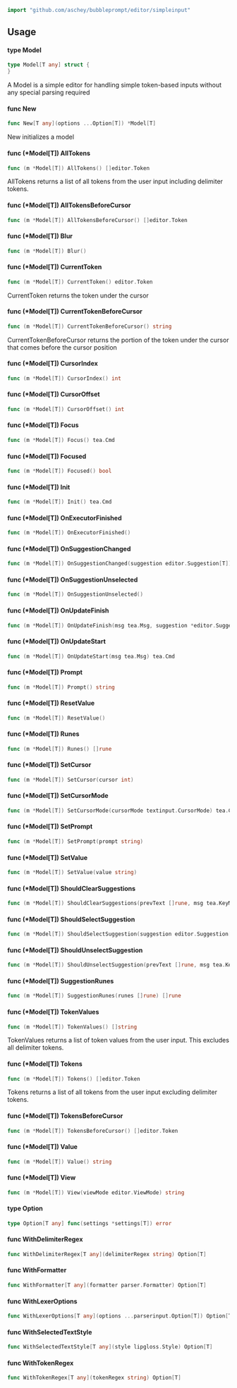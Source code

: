 
 

```go
import "github.com/aschey/bubbleprompt/editor/simpleinput"
```

## Usage

#### type Model

```go
type Model[T any] struct {
}
```

A Model is a simple editor for handling simple token-based inputs without any
special parsing required

#### func  New

```go
func New[T any](options ...Option[T]) *Model[T]
```
New initializes a model

#### func (*Model[T]) AllTokens

```go
func (m *Model[T]) AllTokens() []editor.Token
```
AllTokens returns a list of all tokens from the user input including delimiter
tokens.

#### func (*Model[T]) AllTokensBeforeCursor

```go
func (m *Model[T]) AllTokensBeforeCursor() []editor.Token
```

#### func (*Model[T]) Blur

```go
func (m *Model[T]) Blur()
```

#### func (*Model[T]) CurrentToken

```go
func (m *Model[T]) CurrentToken() editor.Token
```
CurrentToken returns the token under the cursor

#### func (*Model[T]) CurrentTokenBeforeCursor

```go
func (m *Model[T]) CurrentTokenBeforeCursor() string
```
CurrentTokenBeforeCursor returns the portion of the token under the cursor that
comes before the cursor position

#### func (*Model[T]) CursorIndex

```go
func (m *Model[T]) CursorIndex() int
```

#### func (*Model[T]) CursorOffset

```go
func (m *Model[T]) CursorOffset() int
```

#### func (*Model[T]) Focus

```go
func (m *Model[T]) Focus() tea.Cmd
```

#### func (*Model[T]) Focused

```go
func (m *Model[T]) Focused() bool
```

#### func (*Model[T]) Init

```go
func (m *Model[T]) Init() tea.Cmd
```

#### func (*Model[T]) OnExecutorFinished

```go
func (m *Model[T]) OnExecutorFinished()
```

#### func (*Model[T]) OnSuggestionChanged

```go
func (m *Model[T]) OnSuggestionChanged(suggestion editor.Suggestion[T])
```

#### func (*Model[T]) OnSuggestionUnselected

```go
func (m *Model[T]) OnSuggestionUnselected()
```

#### func (*Model[T]) OnUpdateFinish

```go
func (m *Model[T]) OnUpdateFinish(msg tea.Msg, suggestion *editor.Suggestion[T], isSelected bool) tea.Cmd
```

#### func (*Model[T]) OnUpdateStart

```go
func (m *Model[T]) OnUpdateStart(msg tea.Msg) tea.Cmd
```

#### func (*Model[T]) Prompt

```go
func (m *Model[T]) Prompt() string
```

#### func (*Model[T]) ResetValue

```go
func (m *Model[T]) ResetValue()
```

#### func (*Model[T]) Runes

```go
func (m *Model[T]) Runes() []rune
```

#### func (*Model[T]) SetCursor

```go
func (m *Model[T]) SetCursor(cursor int)
```

#### func (*Model[T]) SetCursorMode

```go
func (m *Model[T]) SetCursorMode(cursorMode textinput.CursorMode) tea.Cmd
```

#### func (*Model[T]) SetPrompt

```go
func (m *Model[T]) SetPrompt(prompt string)
```

#### func (*Model[T]) SetValue

```go
func (m *Model[T]) SetValue(value string)
```

#### func (*Model[T]) ShouldClearSuggestions

```go
func (m *Model[T]) ShouldClearSuggestions(prevText []rune, msg tea.KeyMsg) bool
```

#### func (*Model[T]) ShouldSelectSuggestion

```go
func (m *Model[T]) ShouldSelectSuggestion(suggestion editor.Suggestion[T]) bool
```

#### func (*Model[T]) ShouldUnselectSuggestion

```go
func (m *Model[T]) ShouldUnselectSuggestion(prevText []rune, msg tea.KeyMsg) bool
```

#### func (*Model[T]) SuggestionRunes

```go
func (m *Model[T]) SuggestionRunes(runes []rune) []rune
```

#### func (*Model[T]) TokenValues

```go
func (m *Model[T]) TokenValues() []string
```
TokenValues returns a list of token values from the user input. This excludes
all delimiter tokens.

#### func (*Model[T]) Tokens

```go
func (m *Model[T]) Tokens() []editor.Token
```
Tokens returns a list of all tokens from the user input excluding delimiter
tokens.

#### func (*Model[T]) TokensBeforeCursor

```go
func (m *Model[T]) TokensBeforeCursor() []editor.Token
```

#### func (*Model[T]) Value

```go
func (m *Model[T]) Value() string
```

#### func (*Model[T]) View

```go
func (m *Model[T]) View(viewMode editor.ViewMode) string
```

#### type Option

```go
type Option[T any] func(settings *settings[T]) error
```


#### func  WithDelimiterRegex

```go
func WithDelimiterRegex[T any](delimiterRegex string) Option[T]
```

#### func  WithFormatter

```go
func WithFormatter[T any](formatter parser.Formatter) Option[T]
```

#### func  WithLexerOptions

```go
func WithLexerOptions[T any](options ...parserinput.Option[T]) Option[T]
```

#### func  WithSelectedTextStyle

```go
func WithSelectedTextStyle[T any](style lipgloss.Style) Option[T]
```

#### func  WithTokenRegex

```go
func WithTokenRegex[T any](tokenRegex string) Option[T]
```
